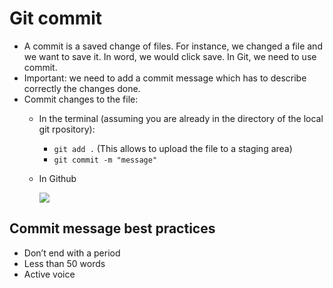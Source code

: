 

# Git commit

- A commit is a saved change of files.  For instance, we changed a file and we want to save it.  In word, we would click save.  In Git, we need to use commit. 
- Important: we need to add a commit message which has to describe correctly the changes done. 
-   Commit changes to the file:
    -   In the terminal (assuming you are already in the directory of the local git rpository):
        -   `git add .` (This allows to upload the file to a staging area)
        -   `git commit -m "message"`

    -   In Github

        ![](images/clipboard-1686362802.png)

## Commit message best practices

- Don't end with a period
- Less than 50 words
- Active voice
